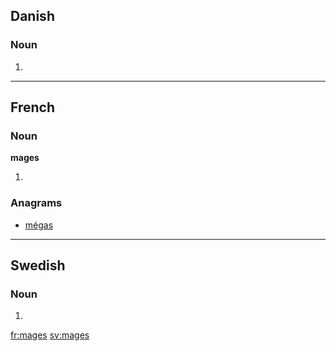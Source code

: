 ==Danish==

===Noun===
{{infl|da|noun form|g=c}}

# {{form of|genitive singular indefinite|mage|lang=da}}

----

==French==

===Noun===
'''mages'''

# {{plural of|[[mage]]|lang=fr}}

===Anagrams===
* [[mégas#French|mégas]]

----

==Swedish==

===Noun===
{{infl|sv|noun form}}

# {{sv-noun-form-indef-gen|mage}}

[[fr:mages]]
[[sv:mages]]